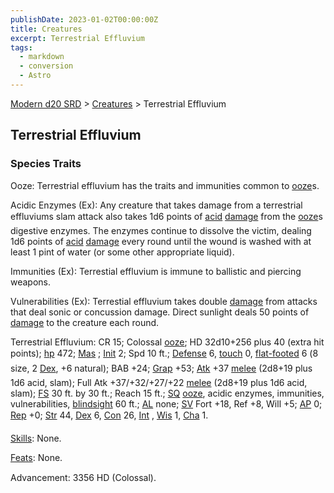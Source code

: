 ```yaml
---
publishDate: 2023-01-02T00:00:00Z
title: Creatures
excerpt: Terrestrial Effluvium
tags:
  - markdown
  - conversion
  - Astro
---
```


[Modern d20 SRD](/#modernD20) > [Creatures](modern-d20-srd-creatures-index) > Terrestrial Effluvium

## Terrestrial Effluvium

### Species Traits

Ooze: Terrestrial effluvium has the traits and immunities common to [ooze](modern-d20-srd-creature-types-ooze)s.

Acidic Enzymes (Ex): Any creature that takes damage from a terrestrial effluviums slam attack also takes 1d6 points of [acid](modern-d20-srd-environment-hazards-acid) [damage](modern-d20-srd-combat-damage) from the [ooze](modern-d20-srd-creature-types-ooze)s digestive enzymes. The enzymes continue to dissolve the victim, dealing 1d6 points of [acid](modern-d20-srd-environment-hazards-acid) [damage](modern-d20-srd-combat-damage) every round until the wound is washed with at least 1 pint of water (or some other appropriate liquid).

Immunities (Ex): Terrestial effluvium is immune to ballistic and piercing weapons.

Vulnerabilities (Ex): Terrestial effluvium takes double [damage](modern-d20-srd-combat-damage) from attacks that deal sonic or concussion damage. Direct sunlight deals 50 points of [damage](modern-d20-srd-combat-damage) to the creature each round.

Terrestrial Effluvium: CR 15; Colossal [ooze](modern-d20-srd-creature-types-ooze); HD 32d10+256 plus 40 (extra hit points); [hp](modern-d20-srd-combat-hit-points) 472; [Mas](modern-d20-srd-creatures-creature-overview) ; [Init](modern-d20-srd-combat-initiative) 2; Spd 10 ft.; [Defense](modern-d20-srd-combat-defense) 6, [touch](modern-d20-srd-combat-attack-actions) 0, [flat-footed](modern-d20-srd-combat-surprise) 6 (8 size, 2 [Dex](modern-d20-srd-basics-ability-scores), +6 natural); BAB +24; [Grap](modern-d20-srd-combat-grapple) +53; [Atk](modern-d20-srd-combat-attack-roll) +37 [melee](modern-d20-srd-combat-attack-roll) (2d8+19 plus 1d6 acid, slam); Full Atk +37/+32/+27/+22 [melee](modern-d20-srd-combat-attack-roll) (2d8+19 plus 1d6 acid, slam); [FS](modern-d20-srd-creatures-creature-overview) 30 ft. by 30 ft.; Reach 15 ft.; [SQ](modern-d20-srd-creatures-creature-overview) [ooze](modern-d20-srd-creature-types-ooze), acidic enzymes, immunities, vulnerabilities, [blindsight](modern-d20-srd-special-abilities-blindsight) 60 ft.; [AL](modern-d20-srd-basics-allegiances) none; [SV](modern-d20-srd-basics-saving-throws) Fort +18, Ref +8, Will +5; [AP](modern-d20-srd-creatures-creature-overview) 0; [Rep](modern-d20-srd-creatures-creature-overview) +0; [Str](modern-d20-srd-basics-ability-scores) 44, [Dex](modern-d20-srd-basics-ability-scores) 6, [Con](modern-d20-srd-basics-ability-scores) 26, [Int](modern-d20-srd-basics-ability-scores) , [Wis](modern-d20-srd-basics-ability-scores) 1, [Cha](modern-d20-srd-basics-ability-scores) 1.

[Skills](modern-d20-srd-skills-index): None.

[Feats](modern-d20-srd-feats-index): None.

Advancement: 3356 HD (Colossal).
